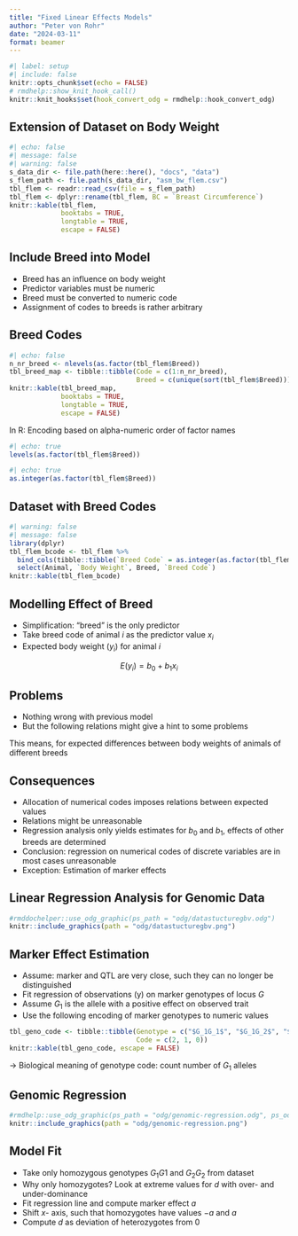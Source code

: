 ```yaml
---
title: "Fixed Linear Effects Models"
author: "Peter von Rohr"
date: "2024-03-11"
format: beamer
---
```


```r
#| label: setup
#| include: false
knitr::opts_chunk$set(echo = FALSE)
# rmdhelp::show_knit_hook_call() 
knitr::knit_hooks$set(hook_convert_odg = rmdhelp::hook_convert_odg)
```

## Extension of Dataset on Body Weight

```r
#| echo: false
#| message: false
#| warning: false
s_data_dir <- file.path(here::here(), "docs", "data")
s_flem_path <- file.path(s_data_dir, "asm_bw_flem.csv")
tbl_flem <- readr::read_csv(file = s_flem_path)
tbl_flem <- dplyr::rename(tbl_flem, BC = `Breast Circumference`)
knitr::kable(tbl_flem,
             booktabs = TRUE,
             longtable = TRUE,
             escape = FALSE)
```


## Include Breed into Model

* Breed has an influence on body weight
* Predictor variables must be numeric
* Breed must be converted to numeric code
* Assignment of codes to breeds is rather arbitrary


## Breed Codes

```r
#| echo: false
n_nr_breed <- nlevels(as.factor(tbl_flem$Breed))
tbl_breed_map <- tibble::tibble(Code = c(1:n_nr_breed),
                                Breed = c(unique(sort(tbl_flem$Breed))))
knitr::kable(tbl_breed_map,
             booktabs = TRUE,
             longtable = TRUE,
             escape = FALSE)
```

In R: Encoding based on alpha-numeric order of factor names

```r
#| echo: true
levels(as.factor(tbl_flem$Breed))
```

```r
#| echo: true
as.integer(as.factor(tbl_flem$Breed))
```


## Dataset with Breed Codes

```r
#| warning: false
#| message: false
library(dplyr)
tbl_flem_bcode <- tbl_flem %>%
  bind_cols(tibble::tibble(`Breed Code` = as.integer(as.factor(tbl_flem$Breed)))) %>%
  select(Animal, `Body Weight`, Breed, `Breed Code`)
knitr::kable(tbl_flem_bcode)
```



## Modelling Effect of Breed

* Simplification: "breed" is the only predictor
* Take breed code of animal $i$ as the predictor value $x_i$
* Expected body weight ($y_i$) for animal $i$

$$E(y_i) = b_0 + b_1 x_i$$


## Problems

* Nothing wrong with previous model
* But the following relations might give a hint to some problems

\begin{equation}
\left.
\begin{array}{l}
\text{Animal i of breed Angus} \\
\text{Animal j of breed Limousin} \\
\text{Animal k of breed Simmental}
\end{array}
\right\}
\rightarrow
\left\{
\begin{array}{l}
E(y_i) = b_0 + b_1 * 1 \\
E(y_j) = b_0 + b_1 * 2 \\
E(y_k) = b_0 + b_1 * 3 \\
\end{array}
\right.
\notag
\end{equation}

This means, for expected differences between body weights of animals of different breeds


\begin{align}
E(y_j) - E(y_i) &= E(y_k) - E(y_j) = b_1 \notag \\
E(y_k) - E(y_i) &= 2 * b_1  \notag
\end{align}


## Consequences

* Allocation of numerical codes imposes relations between expected values
* Relations might be unreasonable
* Regression analysis only yields estimates for $b_0$ and $b_1$, effects of other breeds are determined
* Conclusion: regression on numerical codes of discrete variables are in most cases unreasonable
* Exception: Estimation of marker effects


## Linear Regression Analysis for Genomic Data

```r
#rmddochelper::use_odg_graphic(ps_path = "odg/datastucturegbv.odg")
knitr::include_graphics(path = "odg/datastucturegbv.png")
```


## Marker Effect Estimation

* Assume: marker and QTL are very close, such they can no longer be distinguished
* Fit regression of observations (y) on marker genotypes of locus $G$
* Assume $G_1$ is the allele with a positive effect on observed trait
* Use the following encoding of marker genotypes to numeric values

```r
tbl_geno_code <- tibble::tibble(Genotype = c("$G_1G_1$", "$G_1G_2$", "$G_2G_2$"),
                                Code = c(2, 1, 0))
knitr::kable(tbl_geno_code, escape = FALSE)
```

$\rightarrow$ Biological meaning of genotype code: count number of $G_1$ alleles


## Genomic Regression

```r
#rmdhelp::use_odg_graphic(ps_path = "odg/genomic-regression.odg", ps_odg_template = "odg_draw_a4_landscape")
knitr::include_graphics(path = "odg/genomic-regression.png")
```
   

## Model Fit

* Take only homozygous genotypes $G_1G1$ and $G_2G_2$ from dataset
* Why only homozygotes? Look at extreme values for $d$ with over- and under-dominance
* Fit regression line and compute marker effect $a$
* Shift $x$- axis, such that homozygotes have values $-a$ and $a$
* Compute $d$ as deviation of heterozygotes from $0$
